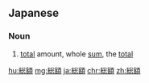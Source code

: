 ==Japanese==
{{ja-kanjitab|そう|がく|yomi=on}}

===Noun===
{{ja-noun|そうがく}}

# [[total]] amount, whole [[sum]], the [[total]]

[[hu:総額]]
[[mg:総額]]
[[ja:総額]]
[[chr:総額]]
[[zh:総額]]
